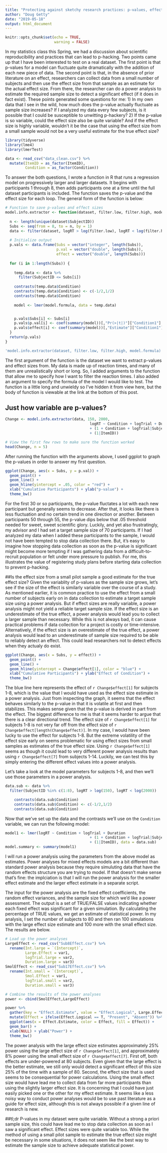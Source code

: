 ```yaml
---
title: "Protecting against sketchy research practices: p-values, effect sizes, and power analyses"
author: "Doug Getty"
date: "2019-05-18"
output: html_document
---
```


```r
knitr::opts_chunk$set(echo = TRUE,
                      warning = FALSE)
```

  In my statistics class this Spring, we had a discussion about scientific reproducibility and practices that can lead to p-hacking. Two points came up that I have been interested to test on a real dataset. The first point is that p-values for a model can fluctuate quite dramatically with the addition of each new piece of data. The second point is that, in the absence of prior literature on an effect, researchers can collect data from a small number of subjects and then use the effect size from that sample as an estimate for the actual effect size.  From there, the researcher can do a power analysis to estimate the required sample size to detect a significant effect (if it does in fact exist). These points generated some questions for me: 1) In my own data that I see in the wild, how much does the p-value actually fluctuate as sample size increases? If I analyzed my data every few subjects, is it possible that I could be susceptible to unwitting p-hackery? 2) If the p-value is so variable, could the effect size also be quite variable? And if the effect size is highly variable, wouldn’t it be the case that using the effect size from a small sample would not be a very useful estimate for the true effect size?
  
```r
library(tidyverse)
library(lme4)
library(lmerTest)

data <- read_csv("data_clean.csv") %>%
  mutate(ItemID = as_factor(ItemID),
         Condition = as_factor(Condition))
```

To answer the both questions, I wrote a function in R that runs a regression model on progressively larger and larger datasets. It begins with participants 1 through 8, then adds participants one at a time until the full dataset participants is included. The function saves the p-value and the effect size for each loop. The general form of the function is below:

```r
# Function to save p-values and effect sizes 
model.info.extractor <- function(dataset, filter.low, filter.high, model.formula) {
  
  n <- length(unique(dataset$SubjectID))
  Subs <- seq(from = 8, to = n, by = 1)
  data <- filter(dataset, logRT > log(filter.low), logRT < log(filter.high))
  
  # Initialize output
  p.vals <- data.frame(Subs = vector("integer", length(Subs)), 
                       p.val = vector("double", length(Subs)), 
                       effect = vector("double", length(Subs)))
  
  for (i in 1:length(Subs)) {
    
    temp.data <- data %>%
      filter(SubjectID <= Subs[i])
    
    contrasts(temp.data$Condition) 
    contrasts(temp.data$Condition) <- c(-1/2,1/2)
    contrasts(temp.data$Condition) 
    
    model <- lmer(model.formula, data = temp.data)


    p.vals$Subs[i] <- Subs[i]
    p.vals$p.val[i] <- coef(summary(model))[,"Pr(>|t|)"]["Condition1"]
    p.vals$effect[i] <- coef(summary(model))[,"Estimate"]["Condition1"]
  }
  return(p.vals)
}
```

```r
'model.info.extractor(dataset, filter.low, filter.high, model.formula)'
```

The first argument of the function is the dataset we want to extract p-values and effect sizes from. My data is made up of reaction times, and many of them are unrealistically short or long. So, I added arguments to the function that allow me to specify how I want to filter the reaction times. I also added an argument to specify the formula of the model I would like to test. The function is a little long and unwieldy so I’ve hidden it from view here, but the body of function is viewable at the link at the bottom of this post.


## Just how variable are p-values?
```r
Change <- model.info.extractor(data, 150, 2000,
                                      logRT ~ Condition + logTrial + Duration
                                      + (1 + Condition + logTrial|SubjectID)
                                      + (1|ItemID))

# View the first few rows to make sure the function worked
head(Change, n = 5)
```

After running the function with the arguments above, I used ggplot to graph the p-values in order to answer my first question. 

```r
ggplot(Change, aes(x = Subs, y = p.val)) +
  geom_point() +
  geom_line() +
  geom_hline(yintercept = .05, color = "red") +
  xlab("Cumulative Participants") + ylab("p-value") +
  theme_bw()
```

  For the first 30 or so participants, the p-value fluctates a lot with each new participant but generally seems to decrease. After that, it looks like there is less fluctuation and no certain trend in one direction or another. Between participants 50 through 55, the p-value dips below that .05 threshold needed for sweet, sweet scientific glory. Luckily, and yet also frustratingly, my advisor and I had set a target sample size of 70 participants. If I had analyzed my data  when I added these participants to the sample, I would not have been tempted to stop data collection there. But, it's easy to imagine how stopping data collection as soon as the p-value is significant might become more tempting if I was gathering data from a difficult-to-recruit population or felt under more pressure to publish. For me, this illustrates the value of registering study plans before starting data collection to prevent p-hacking.
  
##Is the effect size from a small pilot sample a good estimate for the true effect size?
Given the variablity of p-values as the sample size grows, let's see if the size of the effect is similarly variable over the course of a study. As mentioned earlier, it is common practice to use the effect from a small number of subjects early on in data collection to estimate a target sample size using a power analysis. But if effect sizes are really variable, a power analysis might not yield a reliable target sample size. If the effect size is an underestimate of the true effect, a power analysis would lead you to collect a larger sample than necessary. While this is not always bad, it can cause practical problems if data collection for a project is costly or time-intensive. Alternatively, if the effect size is an overestimate of the true effect, a power analysis would lead to an underestimate of sample size required to be able to reliably detect an effect. This could lead researchers not to detect effects when they actualy do exist. 
  
```r
ggplot(Change, aes(x = Subs, y = effect)) +
  geom_point() +
  geom_line() +
  geom_hline(yintercept = Change$effect[1], color = "blue") +
  xlab("Cumulative Participants") + ylab("Effect of Condition") +
  theme_bw()
```

  The blue line here represents the effect of `r Change$effect[1]` for subjects 1-8, which is the value that I would have used as the effect size estimate in a power analysis. Just from inspecting the graph, it seems that the effect behaves similarly to the p-value in that it is volatile at first and then stabilizes. This makes sense given that the p-value is derived in part from the effect. The biggest difference to me is that it seems harder to argue that there is a clear directional trend. The effect size of `r Change$effect[1]` for subjects 1-8 is not very far off from the effect size of `r Change$effect[length(Change$effect)]`. In my case, I would have been lucky to use the effect for subjects 1-8. But the extreme volatility of the effect size early on  seems problematic for using effect sizes from small samples as estimates of the true effect size. Using `r Change$effect[1]` seems as though it could lead to very different power analysis results than using `r Change$effect[7]` from subjects 1-14. Luckily, we can test this by simply entering the different effect values into a power analysis. 
  
Let's take a look at the model parameters for subjects 1-8, and then we'll use those parameters in a power analysis.
```r
data.sub <- data %>%
  filter(SubjectID %in% c(1:8), logRT > log(150), logRT < log(2000))

    contrasts(data.sub$Condition) 
    contrasts(data.sub$Condition) <- c(-1/2,1/2)
    contrasts(data.sub$Condition) 
```    
  
Now that we've set up the data and the contrasts we'll use on the `Condition` variable, we can run the following model:
```r
model1 <- lmer(logRT ~ Condition + logTrial + Duration 
                                      + (1 + Condition + logTrial|SubjectID) 
                                      + (1|ItemID), data = data.sub)
model.summary <- summary(model1)
```

I will run a power analysis using the parameters from the above model as estimates. Power analyses for mixed effects models are a bit different than standard power analysis because they require simuluting data that have the random effects structure you are trying to model. If that doesn't make sense that's fine: the implciation is that I will run the power analysis for the smaller effect estimate and the larger effect estimate in a separate script.
  
The input for the power analysis are the fixed effect coefficients, the random effect variances, and the sample size for which we'd like a power assessment. The output is a set of TRUE/FALSE values indicating whether each fixed effect was significant for a given simulation. By calculating the percentage of TRUE values, we get an estimate of statistical power. In my analysis, I set the number of subjects to 80 and then ran 100 simulations with the large effect size estimate and 100 more with the small effect size. The results are below.
  
```r
# Load up the power analyses
LargeEffect <- read_csv("Sub8Effect.csv") %>%
  rename(Int.large = `(Intercept)`,
         Large.Effect = var1,
         logTrial.large = var2,
         Duration.large = var3)
SmolEffect <- read_csv("Sub17Effect.csv") %>%
  rename(Int.small = `(Intercept)`,
         Smol.Effect = var1,
         logTrial.small = var2,
         Duration.small = var3)

# Combine the results of the power analyses
power <- cbind(SmolEffect,LargeEffect)

power %>%
  gather(key = "Effect.Estimate", value = "Effect.Logical", Large.Effect, Smol.Effect) %>%
  mutate(Effect = ifelse(Effect.Logical == T, "Present", "Absent")) %>%
  ggplot(aes(x = Effect.Estimate, color = Effect, fill = Effect)) +
  geom_bar() +
  xlab(NULL) + ylab("Power") +
  theme_bw()
```
  
The power analysis with the large effect size estimates approximately 25% power using the large effect size of `r Change$effect[1]`, and approximately 8% power using the small effect size of `r Change$effect[7]`. First off, both effects are under-powered at 80 subjects. Even given that the large effect is the better estimate, we still only would detect a significant effect of this size 25% of the time with a sample of 80. Second, the effect size that is used seems to be consequential for power calculations. Using the small effect size would have lead me to collect data from far more participants than using the slightly larger effect size. It is concerning that I could have just easily picked one or the other for my effect estimate. It seems like a less noisy way to conduct power analyses would be to use past literature as a guide for effect size, although this is not always possible if a given line of research is new.
  
##tl;dr
P-values in my dataset were quite variable. Without a strong a priori sample size, this could have lead me to stop data collection as soon as I saw a significant effect. Effect sizes were quite variable too. While the method of using a small pilot sample to estimate the true effect size might be necessary in some situations, it does not seem like the best way to estimate the sample size to achieve adequate statistical power. 
  
  


